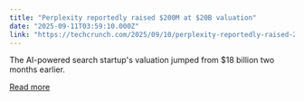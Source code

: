 ```yaml
---
title: "Perplexity reportedly raised $200M at $20B valuation"
date: "2025-09-11T03:59:10.000Z"
link: "https://techcrunch.com/2025/09/10/perplexity-reportedly-raised-200m-at-20b-valuation/"
---
```


The AI-powered search startup's valuation jumped from $18 billion two months earlier.

[Read more](https://techcrunch.com/2025/09/10/perplexity-reportedly-raised-200m-at-20b-valuation/)
